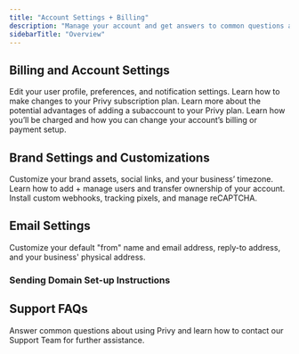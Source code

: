 ```yaml
---
title: "Account Settings + Billing"
description: "Manage your account and get answers to common questions about Privy."
sidebarTitle: "Overview"
---
```


## Billing and Account Settings

<CardGroup cols={2}>
  <Card title="Manage your Profile" icon="user" horizontal={true} href="/docs/learn/account-settings-and-billing/account-settings/manage-your-profile">
    Edit your user profile, preferences, and notification settings.
  </Card>

  <Card title="Manage your Plan" icon="calendar" horizontal={true} href="/docs/learn/account-settings-and-billing/account-settings/manage-your-plan">
    Learn how to make changes to your Privy subscription plan.
  </Card>

  <Card title="Subaccounts" icon="store" horizontal={true} href="/docs/learn/account-settings-and-billing/account-settings/subaccounts">
    Learn more about the potential advantages of adding a subaccount to your Privy plan.
  </Card>

  <Card title="Billing, Payments, and Refunds" icon="file-invoice-dollar" horizontal={true} href="/docs/learn/account-settings-and-billing/account-settings/billing-payments-and-refunds">
    Learn how you’ll be charged and how you can change your account’s billing or payment setup.
  </Card>
</CardGroup>

## Brand Settings and Customizations

<CardGroup cols={3}>
  <Card title="Brand Settings" icon="palette" href="/docs/learn/account-settings-and-billing/business-settings/brand-settings">
    Customize your brand assets, social links, and your business’ timezone.
  </Card>

  <Card title="Users" icon="user-group" href="/docs/learn/account-settings-and-billing/business-settings/users">
    Learn how to add + manage users and transfer ownership of your account.
  </Card>

  <Card title="Customizations" icon="gear" href="/docs/learn/account-settings-and-billing/business-settings/customizations">
    Install custom webhooks, tracking pixels, and manage reCAPTCHA.
  </Card>
</CardGroup>

## Email Settings

<Card title="Sender Options" icon="paper-plane" horizontal={true} href="/docs/learn/account-settings-and-billing/email-settings/sender-options">
  Customize your default "from" name and email address, reply-to address, and your business' physical address.
</Card>

### Sending Domain Set-up Instructions

<CardGroup cols={3}>
  <Card title="Use a Shopify Sending Domain" horizontal={true} href="/docs/learn/account-settings-and-billing/email-settings/sending-domains/shopify-sending-domain" />

  <Card title="Use a GoDaddy Sending Domain" href="/docs/learn/account-settings-and-billing/email-settings/sending-domains/godaddy-sending-domain" />

  <Card title="Use a Namecheap Sending Domain" href="/docs/learn/account-settings-and-billing/email-settings/sending-domains/namecheap-sending-domain" />

  <Card title="Use a Domain.com Sending Domain" href="/docs/learn/account-settings-and-billing/email-settings/sending-domains/domain-com-sending-domain" />

  <Card title="Use a Wix Sending Domain" href="/docs/learn/account-settings-and-billing/email-settings/sending-domains/wix-sending-domain" />
</CardGroup>

## Support FAQs

<Card title="FAQs" icon="circle-question" href="/docs/learn/account-settings-and-billing/support-faq/overview">
  Answer common questions about using Privy and learn how to contact our Support Team for further assistance.
</Card>

##